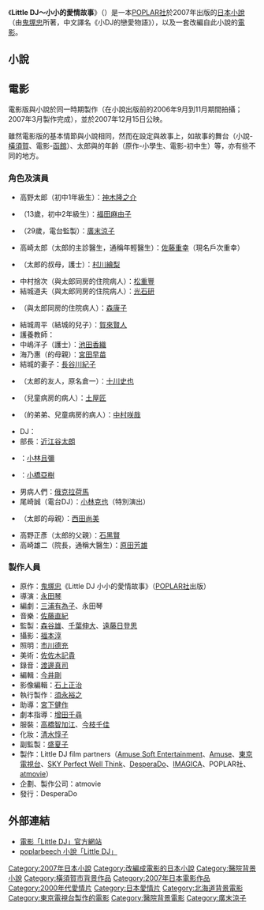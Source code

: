 《'''Little DJ～小小的愛情故事'''》（'''{{lang|ja|Little DJ〜小さな恋の物語}}'''）是一本[[POPLAR社|POPLAR社]]於2007年出版的[[日本小說|日本小說]]（由[[鬼塚忠|鬼塚忠]]所著，中文譯名《小DJ的戀愛物語》），以及一套改編自此小說的[[日本電影|電影]]。

== 小說 ==
{{Expand-section}}

== 電影 ==
電影版與小說於同一時期製作（在小說出版前的2006年9月到11月期間拍攝；2007年3月製作完成），並於2007年12月15日公映。

雖然電影版的基本情節與小說相同，然而在設定與故事上，如故事的舞台（小說-[[橫須賀市|橫須賀]]、電影-[[函館市|函館]]）、太郎與{{lang|ja|たまき}}的年齡（原作-小學生、電影-初中生）等，亦有些不同的地方。

=== 角色及演員 ===
*高野太郎（初中1年級生）：[[神木隆之介|神木隆之介]]
*{{lang|ja|海乃たまき}}（13歲，初中2年級生）：[[福田麻由子|福田麻由子]]
*{{lang|ja|海乃たまき}}（29歲，電台監製）：[[廣末涼子|廣末涼子]]
*高崎太郎（太郎的主診醫生，通稱年輕醫生）：[[戶次重幸|佐藤重幸]]（現名戶次重幸）
*{{lang|ja|西村かなえ}}（太郎的叔母，護士）：[[村川繪梨|村川繪梨]]
*中村捨次（與太郎同房的住院病人）：[[松重豐|松重豐]]
*結城道夫（與太郎同房的住院病人）：[[光石研|光石研]]
*{{lang|ja|曽我タエ}}（與太郎同房的住院病人）：[[森康子|森康子]]
*結城周平（結城的兒子）：[[賀來賢人|賀來賢人]]
*護養教師：{{lang|ja|[[江口のりこ|江口のりこ]]}}
*中嶋洋子（護士）：[[池田香織|池田香織]]
*海乃惠（{{lang|ja|たまき}}的母親）：[[宮田早苗|宮田早苗]]
*結城的妻子：[[長谷川紀子|長谷川紀子]]
*{{lang|ja|クラッチ}}（太郎的友人，原名倉一）：[[十川史也|十川史也]]
*{{lang|ja|ヌラ}}（兒童病房的病人）：[[土屋匠|土屋匠]]
*{{lang|ja|コロ}}（{{lang|ja|クラッチ}}的弟弟、兒童病房的病人）：[[中村咲哉|中村咲哉]]
*DJ：{{lang|ja|[[掟ポルシェ|掟ポルシェ]]}}
*部長：[[近江谷太朗|近江谷太朗]]
*{{lang|ja|バイトAD}}：[[小林且彌|小林且彌]]
*{{lang|ja|映画館もぎり}}：[[小橋亞樹|小橋亞樹]]
*男病人們：[[俄克拉荷馬_(漫才師)|俄克拉荷馬]]
*尾崎誠（電台DJ）：[[小林克也|小林克也]]（特別演出）
*{{lang|ja|高野ひろ子}}（太郎的母親）：[[西田尚美|西田尚美]]
*高野正彥（太郎的父親）：[[石黑賢|石黑賢]]
*高崎雄二（院長，通稱大醫生）：[[原田芳雄|原田芳雄]]

=== 製作人員 ===
*原作：[[鬼塚忠|鬼塚忠]]《Little DJ 小小的愛情故事》（[[POPLAR社|POPLAR社]]出版）
*導演：[[永田琴|永田琴]]
*編劇：[[三浦有為子|三浦有為子]]、永田琴
*音樂：[[佐藤直紀|佐藤直紀]]
*監製：[[森谷雄|森谷雄]]、[[千葉伸大|千葉伸大]]、[[遠藤日登思|遠藤日登思]]
*攝影：[[福本淳|福本淳]]
*照明：[[市川德充|市川德充]]
*美術：[[佐佐木記貴|佐佐木記貴]]
*錄音：[[渡邊真司|渡邊真司]]
*編輯：[[今井剛|今井剛]]
*影像編輯：[[石上正治|石上正治]]
*執行製作：[[須永裕之|須永裕之]]
*助導：[[宮下健作|宮下健作]]
*劇本指導：[[增田千尋|增田千尋]]
*服裝：[[高橋智加江|高橋智加江]]、[[今枝千佳|今枝千佳]]
*化妝：[[清水惇子|清水惇子]]
*副監製：[[盛夏子|盛夏子]]
*製作：Little DJ film partners（[[Amuse_Soft_Entertainment|Amuse Soft Entertainment]]、[[Amuse|Amuse]]、[[東京電視台|東京電視台]]、[[SKY_Perfect_Well_Think|SKY Perfect Well Think]]、[[DesperaDo|DesperaDo]]、[[IMAGICA|IMAGICA]]、POPLAR社、[[atmovie|atmovie]]）
*企劃、製作公司：atmovie
*發行：DesperaDo

== 外部連結 ==
*[http://www.little-dj.com/ 電影「Little DJ」官方網站] {{Wayback|url=http://www.little-dj.com/ |date=20140112033024 }}
*[https://web.archive.org/web/20071217073724/http://www.poplarbeech.com/book/index313.html poplarbeech 小說「Little DJ」]

{{DEFAULTSORT:Little DJ: Chiisana Koi no Monogatari}}
[[Category:2007年日本小說|Category:2007年日本小說]]
[[Category:改編成電影的日本小說|Category:改編成電影的日本小說]]
[[Category:醫院背景小說|Category:醫院背景小說]]
[[Category:橫須賀市背景作品|Category:橫須賀市背景作品]]
[[Category:2007年日本電影作品|Category:2007年日本電影作品]]
[[Category:2000年代愛情片|Category:2000年代愛情片]]
[[Category:日本愛情片|Category:日本愛情片]]
[[Category:北海道背景電影|Category:北海道背景電影]]
[[Category:東京電視台製作的電影|Category:東京電視台製作的電影]]
[[Category:醫院背景電影|Category:醫院背景電影]]
[[Category:廣末涼子|Category:廣末涼子]]